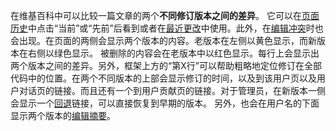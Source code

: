 在维基百科中可以比较一篇文章的两个'''不同修订版本之间的差异'''。 它可以在[[help:页面历史|页面历史]]中点击“当前”或“先前”后看到或者在[[help:最近更改|最近更改]]中使用。此外，在[[help:编辑冲突|编辑冲突]]时也会出现。在页面的两侧会显示两个版本的内容。老版本在左侧以黄色显示，而新版本在右侧以绿色显示。 被删除的内容会在老版本中以红色显示。每行上会显示出两个版本之间的差异。另外，框架上方的“第X行”可以帮助粗略地定位修订在全部代码中的位置。在两个不同版本的上部会显示修订的时间，以及到该用户页以及用户对话页的链接。而且还有一个到用户贡献页的链接。对于管理员，在新版本一侧会显示一个[[help:如何把页面恢复到早期版本|回退]]链接，可以直接恢复到早期的版本。 另外，也会在用户名的下面显示两个版本的[[help:编辑摘要|编辑摘要]]。